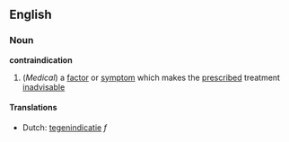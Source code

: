==English==
===Noun===
'''contraindication'''

#(''Medical'') a [[factor]] or [[symptom]] which makes the [[prescribe]]d treatment [[inadvisable]]

====Translations====
*Dutch: [[tegenindicatie]] ''f''